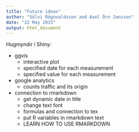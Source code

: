 ```yaml
---
title: "Future ideas"
author: "Sölvi Rögnvaldsson and Axel Örn Jansson"
date: "22 May 2015"
output: html_document
---
```


Hugmyndir í Shiny:

* ggvis
    + interactive plot
    + specified date for each measurement
    + specified value for each measurement 
            
* google analytics
    + counts traffic and its origin
           
* connection to rmarkdown 
    + get dynamic date in title
    + change text font
    + formulas and connection to tex
    + put R variables in rmarkdown text
    + LEARN HOW TO USE RMARKDOWN
    
   

```r

```


```r

```

